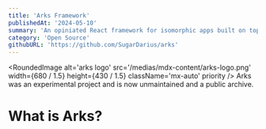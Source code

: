 ```yaml
---
title: 'Arks Framework'
publishedAt: '2024-05-10'
summary: 'An opiniated React framework for isomorphic apps built on top of React with React Router and Apollo GraphQL'
category: 'Open Source'
githubURL: 'https://github.com/SugarDarius/arks'
---
```

<RoundedImage 
    alt='arks logo' 
    src='/medias/mdx-content/arks-logo.png' 
    width={680 / 1.5}
    height={430 / 1.5}
    className='mx-auto'
    priority
/>
<Callout icon='⚠️' className='mt-8'>
Arks was an experimental project and is now unmaintained and a public archive.
</Callout>
<br />
# What is Arks?